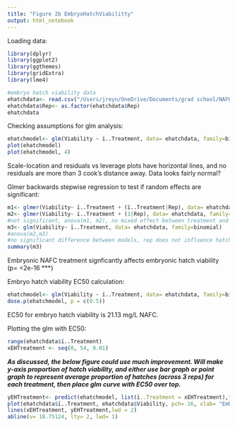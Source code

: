 ```yaml
---
title: "Figure 2b EmbryoHatchViabilitty"
output: html_notebook
---
```


Loading data:
```r
library(dplyr)
library(ggplot2)
library(ggthemes)
library(gridExtra)
library(lme4)

#embryo hatch viability data
ehatchdata<- read.csv("/Users/jreyn/OneDrive/Documents/grad school/NAFHM19/Data/analysis/EmbryoHatchViability1.csv")
ehatchdata$Rep<- as.factor(ehatchdata$Rep)
ehatchdata
```

Checking assumptions for glm analysis:

```r
ehatchmodel<- glm(Viability ~ ï..Treatment, data= ehatchdata, family=binomial)
plot(ehatchmodel)
plot(ehatchmodel, 4)
```

Scale-location and residuals vs leverage plots have horizontal lines, and no residuals are more than 3 cook's distance away. Data looks fairly normal?



Glmer backwards stepwise regression to test if random effects are significant:

```r
m1<- glmer(Viability~ ï..Treatment + (ï..Treatment|Rep), data= ehatchdata, family=binomial)
m2<- glmer(Viability~ ï..Treatment + (1|Rep), data= ehatchdata, family=binomial)
#not significant, anova(m1, m2), no mixed effect between treatment and rep
m3<- glm(Viability~ ï..Treatment, data= ehatchdata, family=binomial)
#anova(m2,m3)
#no significant difference between models, rep does not influence hatch  viability
summary(m3)
```
Embryonic NAFC treatment signficantly affects embryonic hatch viability (p=   <2e-16 ***)

Embryo hatch viability EC50 calculation:
```r
ehatchmodel<- glm(Viability ~ ï..Treatment, data= ehatchdata, family=binomial)
dose.p(ehatchmodel, p = c(0.5))
```
EC50 for embryo hatch viability is 21.13 mg/L NAFC.

Plotting the glm with EC50:
```r
range(ehatchdata$ï..Treatment)
xEHTreatment <- seq(0, 54, 0.01)

```

***As discussed, the below figure could use much improvement. Will make y-axis proportion of hatch viability, and either use bar graph or point graph to represent average proportion of hatches (across 3 reps) for each treatment, then place glm curve with EC50 over top.***

```r
yEHTreatment<- predict(ehatchmodel, list(ï..Treatment = xEHTreatment),type="response")
plot(ehatchdata$ï..Treatment, ehatchdata$Viability, pch= 16, xlab= "Embryonic NAFC treatment (mg/L)", ylab= "Hatch viability")
lines(xEHTreatment, yEHTreatment,lwd = 2)
abline(v= 18.75124, lty= 2, lwd= 1)
```










